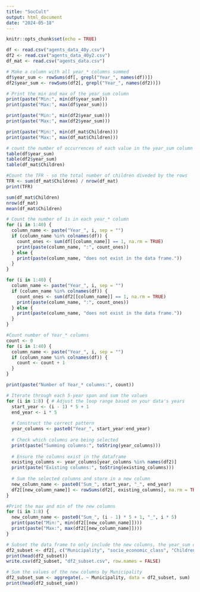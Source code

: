 ```yaml
---
title: "SocCult"
output: html_document
date: "2024-05-18"
---
```


```r
knitr::opts_chunk$set(echo = TRUE)
```

```r
df <- read.csv("agents_data_40y.csv")
df2 <- read.csv("agents_data_40y2.csv")
df_mat <- read.csv("agents_data.csv")
```

```r
# Make a column with all year_* columns summed
df$year_sum <- rowSums(df[, grepl("Year_", names(df))])
df2$year_sum <- rowSums(df2[, grepl("Year_", names(df2))])

# Print the min and max of the year_sum column
print(paste("Min:", min(df$year_sum)))
print(paste("Max:", max(df$year_sum)))

print(paste("Min:", min(df2$year_sum)))
print(paste("Max:", max(df2$year_sum)))

print(paste("Min:", min(df_mat$Children)))
print(paste("Max:", max(df_mat$Children)))

# count the number of occurrences of each value in the year_sum column
table(df$year_sum)
table(df2$year_sum)
table(df_mat$Children)


```
```r
#Count the TFR - so the total number of children diveded by the rows        
TFR <- sum(df_mat$Children) / nrow(df_mat)
print(TFR)

sum(df_mat$Children)
nrow(df_mat)
mean(df_mat$Children)
```

```r
# Count the number of 1s in each year_* column
for (i in 1:40) {
  column_name <- paste("Year_", i, sep = "")
  if (column_name %in% colnames(df)) {
    count_ones <- sum(df[[column_name]] == 1, na.rm = TRUE)
    print(paste(column_name, ":", count_ones))
  } else {
    print(paste(column_name, "does not exist in the data frame."))
  }
}

for (i in 1:40) {
  column_name <- paste("Year_", i, sep = "")
  if (column_name %in% colnames(df)) {
    count_ones <- sum(df2[[column_name]] == 1, na.rm = TRUE)
    print(paste(column_name, ":", count_ones))
  } else {
    print(paste(column_name, "does not exist in the data frame."))
  }
}
```

```r
#Count number of Year_* columns 
count <- 0
for (i in 1:40) {
  column_name <- paste("Year_", i, sep = "")
  if (column_name %in% colnames(df)) {
    count <- count + 1
  }
}

print(paste("Number of Year_* columns:", count))
```

```r

# Iterate through each 5-year span and sum the values
for (i in 1:8) { # Adjust the loop range based on your data's years
  start_year <- (i - 1) * 5 + 1
  end_year <- i * 5
  
  # Construct the correct pattern
  year_columns <- paste0("Year_", start_year:end_year)
  
  # Check which columns are being selected
  print(paste("Summing columns:", toString(year_columns)))
  
  # Ensure the columns exist in the dataframe
  existing_columns <- year_columns[year_columns %in% names(df2)]
  print(paste("Existing columns:", toString(existing_columns)))
  
  # Sum the selected columns and store in a new column
  new_column_name <- paste0("Sum_", start_year, "_", end_year)
  df2[[new_column_name]] <- rowSums(df2[, existing_columns], na.rm = TRUE)
}

#Print the max and min of the new columns
for (i in 1:8) {
  new_column_name <- paste0("Sum_", (i - 1) * 5 + 1, "_", i * 5)
  print(paste("Min:", min(df2[[new_column_name]])))
  print(paste("Max:", max(df2[[new_column_name]])))
}

```

```r

# Subset the data frame to only include the new columns, the year_sum column and the ID column
df2_subset <- df2[, c("Municipality", "socio_economic_class", "Children", "year_sum", grep("Year__", names(df2)))]
print(head(df2_subset))
write.csv(df2_subset, "df2_subset.csv", row.names = FALSE)

# Sum the values of the new columns by Municipality
df2_subset_sum <- aggregate(. ~ Municipality, data = df2_subset, sum)
print(head(df2_subset_sum))

```